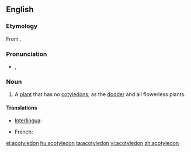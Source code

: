 ==English==

===Etymology===
From {{prefix|a|cotyledon|t1=not|t2=cup-shaped}}.

===Pronunciation===
* {{a|US}} {{IPA|/ˈeɪ.kɔt.l̩.iːdˌn̩/}}, {{SAMPA|1=/"eIkQt@li:d=n/}}

===Noun===
{{en-noun}}

# {{botany}} A [[plant]] that has no [[cotyledon]]s, as the [[dodder]] and all flowerless plants.

====Translations====
{{trans-top|plant that has no cotyledons}}
* [[Interlingua]]: {{t|ia|acotyledon}}
{{trans-mid}}
* French: {{t|fr|acotylédone|f}}
{{trans-bottom}}

[[el:acotyledon]]
[[hu:acotyledon]]
[[ta:acotyledon]]
[[vi:acotyledon]]
[[zh:acotyledon]]